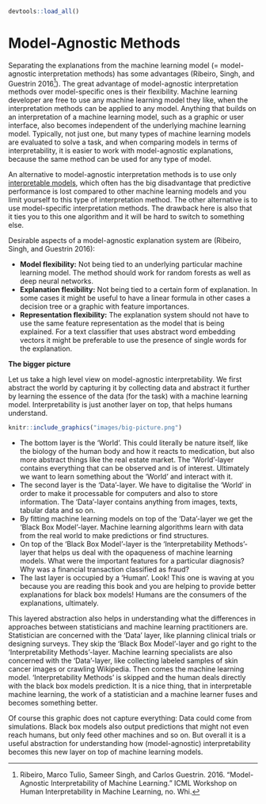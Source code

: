```r
devtools::load_all()
```

# Model-Agnostic Methods {#agnostic}

Separating the explanations from the machine learning model (= model-agnostic interpretation methods) has some advantages (Ribeiro, Singh, and Guestrin 2016[^Ribeiro2016]).
The great advantage of model-agnostic interpretation methods over model-specific ones is their flexibility.
Machine learning developer are free to use any machine learning model they like, when the interpretation methods can be applied to any model.
Anything that builds on an interpretation of a machine learning model, such as a graphic or user interface, also becomes independent of the underlying machine learning model.
Typically, not just one, but many types of machine learning models are evaluated to solve a task, and when comparing models in terms of interpretability, it is easier to work with model-agnostic explanations, because the same method can be used for any type of model.

An alternative to model-agnostic interpretation methods is to use only [interpretable models](#simple), which often has the big disadvantage that predictive performance is lost compared to other machine learning models and you limit yourself to this type of interpretation method.
The other alternative is to use model-specific interpretation methods.
The drawback here is also that it ties you to this one algorithm and it will be hard to switch to something else.

Desirable aspects of a model-agnostic explanation system are (Ribeiro, Singh, and Guestrin 2016):

- **Model flexibility:** Not being tied to an underlying particular machine learning model.
The method should work for random forests as well as deep neural networks.
- **Explanation flexibility:** Not being tied to a certain form of explanation.
In some cases it might be useful to have a linear formula in other cases a decision tree or a graphic with feature importances.
- **Representation flexibility:** The explanation system should not have to use the same feature representation as the model that is being explained.
For a text classifier that uses abstract word embedding vectors it might be preferable to use the presence of single words for the explanation.


**The bigger picture**

Let us take a high level view on model-agnostic interpretability.
We first abstract the world by capturing it by collecting data and abstract it further by learning the essence of the data (for the task) with a machine learning model.
Interpretability is just another layer on top, that helps humans understand.

```r
knitr::include_graphics("images/big-picture.png")
```

- The bottom layer is the 'World'.
This could literally be nature itself, like the biology of the human body and how it reacts to medication, but also more abstract things like the real estate market.
The 'World'-layer contains everything that can be observed and is of interest.
Ultimately we want to learn something about the 'World' and interact with it.
- The second layer is the 'Data'-layer.
We have to digitalise the 'World' in order to make it processable for computers and also to store information.
The 'Data'-layer contains anything from images, texts, tabular data and so on.
- By fitting machine learning models on top of the 'Data'-layer we get the 'Black Box Model'-layer.
Machine learning algorithms learn with data from the real world to make predictions or find structures.
- On top of the 'Black Box Model'-layer is the 'Interpretability Methods'-layer that helps us deal with the opaqueness of machine learning models.
What were the important features for a particular diagnosis? Why was a financial transaction classified as fraud?
- The last layer is occupied by a 'Human'.
Look! This one is waving at you because you are reading this book and you are helping to provide better explanations for black box models!
Humans are the consumers of the explanations, ultimately.

This layered abstraction also helps in understanding what the differences in approaches between statisticians and machine learning practitioners are.
Statistician are concerned with the 'Data' layer, like planning clinical trials or designing surveys.
They skip the 'Black Box Model'-layer and go right to the 'Interpretability Methods'-layer.
Machine learning specialists are also concerned with the 'Data'-layer, like collecting labeled samples of skin cancer images or crawling Wikipedia.
Then comes the machine learning model.
'Interpretability Methods' is skipped and the human deals directly with the black box models prediction.
It is a nice thing, that in interpretable machine learning, the work of a statistician and a machine learner fuses and becomes something better.

Of course this graphic does not capture everything: Data could come from simulations. Black box models also output predictions that might not even reach humans, but only feed other machines and so on.
But overall it is a useful abstraction for understanding how (model-agnostic) interpretability becomes this new layer on top of machine learning models.


[^Ribeiro2016]: Ribeiro, Marco Tulio, Sameer Singh, and Carlos Guestrin. 2016. "Model-Agnostic Interpretability of Machine Learning." ICML Workshop on Human Interpretability in Machine Learning, no. Whi.
